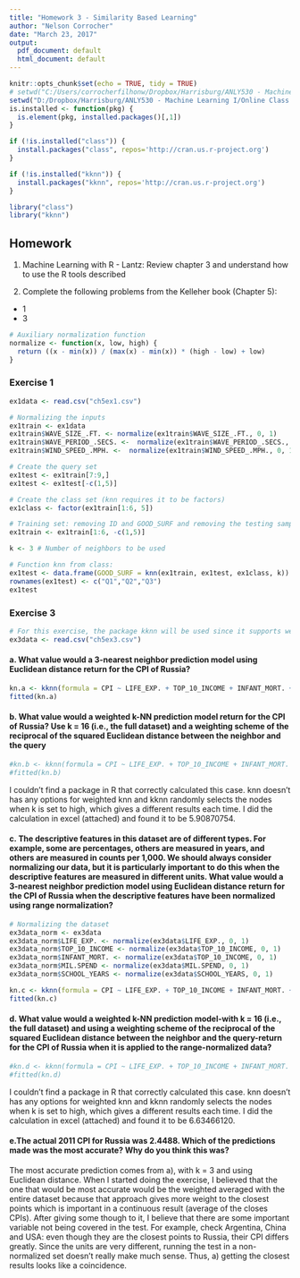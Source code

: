 ---
title: "Homework 3 - Similarity Based Learning"
author: "Nelson Corrocher"
date: "March 23, 2017"
output:
  pdf_document: default
  html_document: default
---
```{r setup, include=FALSE}
knitr::opts_chunk$set(echo = TRUE, tidy = TRUE)
# setwd("C:/Users/corrocherfilhonw/Dropbox/Harrisburg/ANLY530 - Machine Learning I/Online Class 3")
setwd("D:/Dropbox/Harrisburg/ANLY530 - Machine Learning I/Online Class 3")
is.installed <- function(pkg) {
  is.element(pkg, installed.packages()[,1])
}

if (!is.installed("class")) {
  install.packages("class", repos='http://cran.us.r-project.org')
}

if (!is.installed("kknn")) {
  install.packages("kknn", repos='http://cran.us.r-project.org')
}

library("class")
library("kknn")
```

## Homework

1. Machine Learning with R - Lantz: Review chapter 3 and understand how to use the R tools described

2. Complete the following problems from the Kelleher book (Chapter 5):
+ 1
+ 3

```{r func}
# Auxiliary normalization function
normalize <- function(x, low, high) {
  return ((x - min(x)) / (max(x) - min(x)) * (high - low) + low)
}
```

### Exercise 1

```{r ex1}
ex1data <- read.csv("ch5ex1.csv")

# Normalizing the inputs
ex1train <- ex1data
ex1train$WAVE_SIZE_.FT. <- normalize(ex1train$WAVE_SIZE_.FT., 0, 1)
ex1train$WAVE_PERIOD_.SECS. <-  normalize(ex1train$WAVE_PERIOD_.SECS., 0, 1)
ex1train$WIND_SPEED_.MPH. <-  normalize(ex1train$WIND_SPEED_.MPH., 0, 1)

# Create the query set
ex1test <- ex1train[7:9,]
ex1test <- ex1test[-c(1,5)]

# Create the class set (knn requires it to be factors)
ex1class <- factor(ex1train[1:6, 5])

# Training set: removing ID and GOOD_SURF and removing the testing sample from it
ex1train <- ex1train[1:6, -c(1,5)]

k <- 3 # Number of neighbors to be used

# Function knn from class:
ex1test <- data.frame(GOOD_SURF = knn(ex1train, ex1test, ex1class, k))
rownames(ex1test) <- c("Q1","Q2","Q3")
ex1test
```

### Exercise 3

```{r ex3}
# For this exercise, the package kknn will be used since it supports weighted k-NN algorithm, which is more sophiscated than the regular knn from class
ex3data <- read.csv("ch5ex3.csv")
```

#### a. What value would a 3-nearest neighbor prediction model using Euclidean distance return for the CPI of Russia?

```{r ex3a}
kn.a <- kknn(formula = CPI ~ LIFE_EXP. + TOP_10_INCOME + INFANT_MORT. + MIL.SPEND + SCHOOL_YEARS, train = ex3data[1:16,-1], test = ex3data[17,-c(1,7)], k = 3, distance = 2, kernel = "rectangular", scale = FALSE)
fitted(kn.a)
```

#### b. What value would a weighted k-NN prediction model return for the CPI of Russia? Use k = 16 (i.e., the full dataset) and a weighting scheme of the reciprocal of the squared Euclidean distance between the neighbor and the query

```{r ex3b}
#kn.b <- kknn(formula = CPI ~ LIFE_EXP. + TOP_10_INCOME + INFANT_MORT. + MIL.SPEND + SCHOOL_YEARS, train = ex3data[1:16,-1], test = ex3data[17,-c(1,7)], k = 16, distance = 2, kernel = "inv", scale = FALSE, use.all = TRUE)
#fitted(kn.b)
```

I couldn't find a package in R that correctly calculated this case. knn doesn't has any options for weighted knn and kknn randomly selects the nodes when k is set to high, which gives a different results each time. I did the calculation in excel (attached) and found it to be 5.90870754.

#### c. The descriptive features in this dataset are of different types. For example, some are percentages, others are measured in years, and others are measured in counts per 1,000. We should always consider normalizing our data, but it is particularly important to do this when the descriptive features are measured in different units. What value would a 3-nearest neighbor prediction model using Euclidean distance return for the CPI of Russia when the descriptive features have been normalized using range normalization?

```{r ex3c}

# Normalizing the dataset
ex3data_norm <- ex3data
ex3data_norm$LIFE_EXP. <- normalize(ex3data$LIFE_EXP., 0, 1)
ex3data_norm$TOP_10_INCOME <- normalize(ex3data$TOP_10_INCOME, 0, 1)
ex3data_norm$INFANT_MORT. <- normalize(ex3data$TOP_10_INCOME, 0, 1)
ex3data_norm$MIL.SPEND <- normalize(ex3data$MIL.SPEND, 0, 1)
ex3data_norm$SCHOOL_YEARS <- normalize(ex3data$SCHOOL_YEARS, 0, 1)

kn.c <- kknn(formula = CPI ~ LIFE_EXP. + TOP_10_INCOME + INFANT_MORT. + MIL.SPEND + SCHOOL_YEARS, train = ex3data_norm[1:16,-1], test = ex3data_norm[17,-c(1,7)], k = 3, distance = 2, kernel = "rectangular", scale = FALSE)
fitted(kn.c)
```

#### d. What value would a weighted k-NN prediction model-with k = 16 (i.e., the full dataset) and using a weighting scheme of the reciprocal of the squared Euclidean distance between the neighbor and the query-return for the CPI of Russia when it is applied to the range-normalized data?

```{r ex3d}
#kn.d <- kknn(formula = CPI ~ LIFE_EXP. + TOP_10_INCOME + INFANT_MORT. + MIL.SPEND + SCHOOL_YEARS, train = ex3data_norm[1:16,-1], test = ex3data_norm[17,-c(1,7)], k = 16, distance = 2, kernel = "inv", scale = FALSE)
#fitted(kn.d)
```

I couldn't find a package in R that correctly calculated this case. knn doesn't has any options for weighted knn and kknn randomly selects the nodes when k is set to high, which gives a different results each time. I did the calculation in excel (attached) and found it to be 6.63466120.

#### e.The actual 2011 CPI for Russia was 2.4488. Which of the predictions made was the most accurate? Why do you think this was?

The most accurate prediction comes from a), with k = 3 and using Euclidean distance. When I started doing the exercise, I believed that the one that would be most accurate would be the weighted averaged with the entire dataset because that approach gives more weight to the closest points which is important in a continuous result (average of the closes CPIs). After giving some though to it, I believe that there are some important variable not being covered in the test. For example, check Argentina, China and USA: even though they are the closest points to Russia, their CPI differs greatly. Since the units are very different, running the test in a non-normalized set doesn't really make much sense. Thus, a) getting the closest results looks like a coincidence.